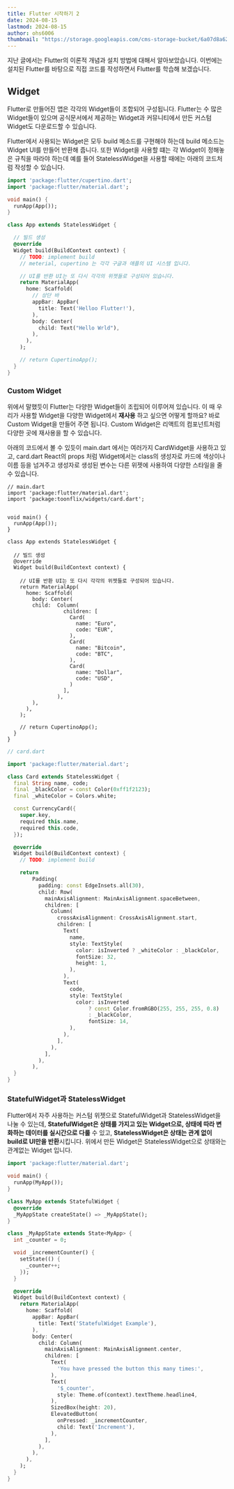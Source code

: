 ```yaml
---
title: Flutter 시작하기 2
date: 2024-08-15
lastmod: 2024-08-15
author: ohs6006
thumbnail: "https://storage.googleapis.com/cms-storage-bucket/6a07d8a62f4308d2b854.svg"
---
```



지난 글에서는 Flutter의 이론적 개념과 설치 방법에 대해서 알아보았습니다. 이번에는 설치된 Flutter를 바탕으로 직접 코드를 작성하면서 Flutter를 학습해 보겠습니다.


## Widget

Flutter로 만들어진 앱은 각각의 Widget들이 조합되어 구성됩니다. Flutter는 수 많은 Widget들이 있으며 공식문서에서 제공하는 Widget과 커뮤니티에서 만든 커스텀 Widget도 다운로드할 수 있습니다. 

Flutter에서 사용되는 Widget은 모두 build 메소드를 구현해야 하는데 build 메소드는 Widget UI를 만들어 반환해 줍니다. 또한 Widget을 사용할 떄는 각 Widget이 정해놓은 규칙을 따라야 하는데 예를 들어 StatelessWidget을 사용할 때에는 아래의 코드처럼 작성할 수 있습니다.  


```dart
import 'package:flutter/cupertino.dart';
import 'package:flutter/material.dart';

void main() {
  runApp(App());
}

class App extends StatelessWidget {

  // 빌드 생성
  @override
  Widget build(BuildContext context) {
    // TODO: implement build
    // meterial, cupertino 는 각각 구글과 애플의 UI 시스템 입니다.

    // UI를 반환 UI는 또 다시 각각의 위젯들로 구성되어 있습니다.
    return MaterialApp(
      home: Scaffold(
        // 상단 바
        appBar: AppBar(
          title: Text('Helloo Flutter!'),
        ),
        body: Center(
          child: Text("Hello Wrld"),
        ),
      ),
    );

    // return CupertinoApp();
  }
}
```

### Custom Widget

위에서 말했듯이 Flutter는 다양한 Widget들이 조립되어 이루어져 있습니다. 이 때 우리가 사용할 Widget을 다양한 Widget에서 **재사용** 하고 싶으면 어떻게 할까요? 바로 Custom Widget을 만들어 주면 됩니다. Custom Widget은 리액트의 컴포넌트처럼 다양한 곳에 재사용을 할 수 있습니다.

아래의 코드에서 볼 수 있듯이 main.dart 에서는 여러가지 CardWidget을 사용하고 있고, card.dart React의 props 처럼 Widget에서는 class의 생성자로 카드에 색상이나 이름 등을 넘겨주고 생성자로 생성된 변수는 다른 위젯에 사용하여 다양한 스타일을 줄 수 있습니다.
```
// main.dart
import 'package:flutter/material.dart';
import 'package:toonflix/widgets/card.dart';


void main() {
  runApp(App());
}

class App extends StatelessWidget {

  // 빌드 생성
  @override
  Widget build(BuildContext context) {

    // UI를 반환 UI는 또 다시 각각의 위젯들로 구성되어 있습니다.
    return MaterialApp(
      home: Scaffold(
        body: Center(
        child:  Column(
                  children: [
                    Card(
                      name: "Euro",
                      code: "EUR",
                    ),
                    Card(
                      name: "Bitcoin",
                      code: "BTC",
                    ),
                    Card(
                      name: "Dollar",
                      code: "USD",
                    )
                  ],
                ),
        ),
      ),
    );

    // return CupertinoApp();
  }
}
```

```dart
// card.dart

import 'package:flutter/material.dart';

class Card extends StatelessWidget {
  final String name, code;
  final _blackColor = const Color(0xff1f2123);
  final _whiteColor = Colors.white;

  const CurrencyCard({
    super.key,
    required this.name,
    required this.code,
  });

  @override
  Widget build(BuildContext context) {
    // TODO: implement build

    return 
        Padding(
          padding: const EdgeInsets.all(30),
          child: Row(
            mainAxisAlignment: MainAxisAlignment.spaceBetween,
            children: [
              Column(
                crossAxisAlignment: CrossAxisAlignment.start,
                children: [
                  Text(
                    name,
                    style: TextStyle(
                      color: isInverted ? _whiteColor : _blackColor,
                      fontSize: 32,
                      height: 1,
                    ),
                  ),
                  Text(
                    code,
                    style: TextStyle(
                      color: isInverted
                          ? const Color.fromRGBO(255, 255, 255, 0.8)
                          : _blackColor,
                          fontSize: 14,
                    ),
                  ),
                ],
              ),
            ],
          ),
        ),
  }
}

```

### StatefulWidget과 StatelessWidget

Flutter에서 자주 사용하는 커스텀 위젯으로 StatefulWidget과 StatelessWidget을 나눌 수 있는데, **StatefulWidget은 상태를 가지고 있는 Widget으로, 상태에 따라 변화하는 데이터를 실시간으로 다룰** 수 있고, **StatelessWidget은 상태는 관계 없이 build로 UI만을 반환**시킵니다. 위에서 만든 Widget은 StatelessWidget으로 상태와는 관계없는 Widget 입니다.


```dart
import 'package:flutter/material.dart';

void main() {
  runApp(MyApp());
}

class MyApp extends StatefulWidget {
  @override
  _MyAppState createState() => _MyAppState();
}

class _MyAppState extends State<MyApp> {
  int _counter = 0;

  void _incrementCounter() {
    setState(() {
      _counter++;
    });
  }

  @override
  Widget build(BuildContext context) {
    return MaterialApp(
      home: Scaffold(
        appBar: AppBar(
          title: Text('StatefulWidget Example'),
        ),
        body: Center(
          child: Column(
            mainAxisAlignment: MainAxisAlignment.center,
            children: [
              Text(
                'You have pressed the button this many times:',
              ),
              Text(
                '$_counter',
                style: Theme.of(context).textTheme.headline4,
              ),
              SizedBox(height: 20),
              ElevatedButton(
                onPressed: _incrementCounter,
                child: Text('Increment'),
              ),
            ],
          ),
        ),
      ),
    );
  }
}
```
